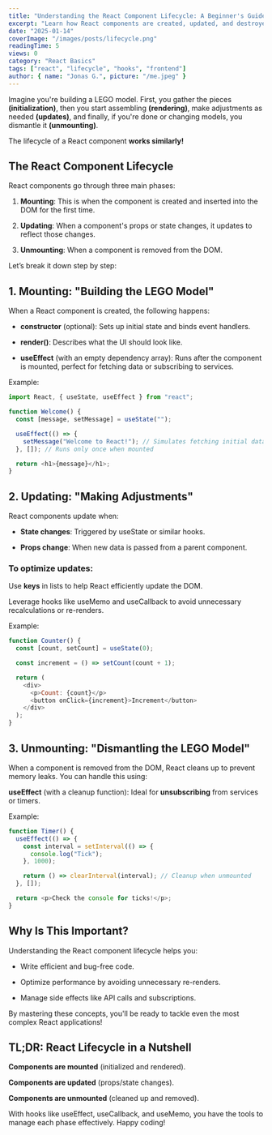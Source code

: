 ```yaml
---
title: "Understanding the React Component Lifecycle: A Beginner's Guide"
excerpt: "Learn how React components are created, updated, and destroyed, with simple explanations and relatable examples."
date: "2025-01-14"
coverImage: "/images/posts/lifecycle.png"
readingTime: 5
views: 0
category: "React Basics"
tags: ["react", "lifecycle", "hooks", "frontend"]
author: { name: "Jonas G.", picture: "/me.jpeg" }
---
```


Imagine you're building a LEGO model. First, you gather the pieces **(initialization)**, then you start assembling **(rendering)**, make adjustments as needed **(updates)**, and finally, if you're done or changing models, you dismantle it **(unmounting)**.

The lifecycle of a React component **works similarly!**

## The React Component Lifecycle

React components go through three main phases:

1. **Mounting**: This is when the component is created and inserted into the DOM for the first time.

2. **Updating**: When a component's props or state changes, it updates to reflect those changes.

3. **Unmounting**: When a component is removed from the DOM.

Let’s break it down step by step:

## 1. Mounting: "Building the LEGO Model"

When a React component is created, the following happens:

- **constructor** (optional): Sets up initial state and binds event handlers.

- **render()**: Describes what the UI should look like.

- **useEffect** (with an empty dependency array): Runs after the component is mounted, perfect for fetching data or subscribing to services.

Example:

```javascript
import React, { useState, useEffect } from "react";

function Welcome() {
  const [message, setMessage] = useState("");

  useEffect(() => {
    setMessage("Welcome to React!"); // Simulates fetching initial data
  }, []); // Runs only once when mounted

  return <h1>{message}</h1>;
}
```

## 2. Updating: "Making Adjustments"

React components update when:

- **State changes**: Triggered by useState or similar hooks.

- **Props change**: When new data is passed from a parent component.

### To optimize updates:

Use **keys** in lists to help React efficiently update the DOM.

Leverage hooks like useMemo and useCallback to avoid unnecessary recalculations or re-renders.

Example:

```javascript
function Counter() {
  const [count, setCount] = useState(0);

  const increment = () => setCount(count + 1);

  return (
    <div>
      <p>Count: {count}</p>
      <button onClick={increment}>Increment</button>
    </div>
  );
}
```

## 3. Unmounting: "Dismantling the LEGO Model"

When a component is removed from the DOM, React cleans up to prevent memory leaks. You can handle this using:

**useEffect** (with a cleanup function): Ideal for **unsubscribing** from services or timers.

Example:

```javascript
function Timer() {
  useEffect(() => {
    const interval = setInterval(() => {
      console.log("Tick");
    }, 1000);

    return () => clearInterval(interval); // Cleanup when unmounted
  }, []);

  return <p>Check the console for ticks!</p>;
}
```

## Why Is This Important?

Understanding the React component lifecycle helps you:

- Write efficient and bug-free code.

- Optimize performance by avoiding unnecessary re-renders.

- Manage side effects like API calls and subscriptions.

By mastering these concepts, you'll be ready to tackle even the most complex React applications!

## TL;DR: React Lifecycle in a Nutshell

**Components are mounted** (initialized and rendered).

**Components are updated** (props/state changes).

**Components are unmounted** (cleaned up and removed).

With hooks like useEffect, useCallback, and useMemo, you have the tools to manage each phase effectively. Happy coding!
